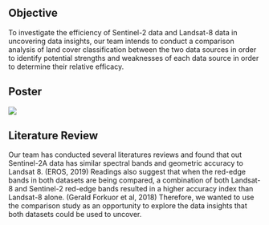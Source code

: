 ## Objective

To investigate the efficiency of Sentinel-2 data and Landsat-8 data in uncovering data insights, our team intends to conduct a comparison analysis of land cover classification between the two data sources in order to identify potential strengths and weaknesses of each data source in order to determine their relative efficacy.

## Poster

![](images/G2Team11.jpg)

## Literature Review

Our team has conducted several literatures reviews and found that out Sentinel-2A data has similar spectral bands and geometric accuracy to Landsat 8. (EROS, 2019) Readings also suggest that when the red-edge bands in both datasets are being compared, a combination of both Landsat-8 and Sentinel-2 red-edge bands resulted in a higher accuracy index than Landsat-8 alone. (Gerald Forkuor et al, 2018) Therefore, we wanted to use the comparison study as an opportunity to explore the data insights that both datasets could be used to uncover.

## 
